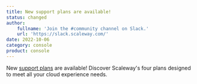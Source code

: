 ```yaml
---
title: New support plans are available!
status: changed
author:
    fullname: 'Join the #community channel on Slack.'
    url: 'https://slack.scaleway.com/'
date: 2022-10-06
category: console
product: console
---
```


New [support plans](https://www.scaleway.com/en/assistance/) are available! Discover Scaleway's four plans designed to meet all your cloud experience needs.